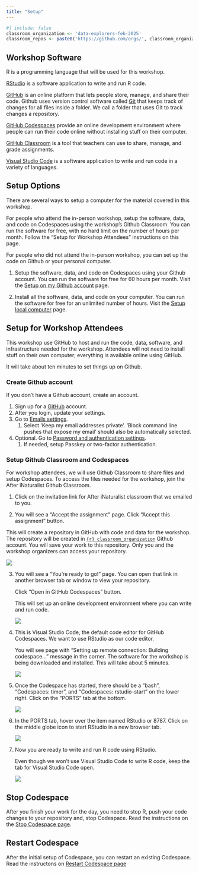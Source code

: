 ```yaml
---
title: "Setup"
---
```


```r
#| include: false
classroom_organization <- 'data-explorers-feb-2025'
classroom_repos <- paste0('https://github.com/orgs/', classroom_organization, '/repositories')
```

## Workshop Software

R is a programming language that will be used for this workshop.

[RStudio](https://posit.co/products/open-source/rstudio/) is a software application to write and run R code.

[GitHub](https://github.com) is an online platform that lets people store, manage, and share their code. Github uses version control software called [Git](https://git-scm.com/) that keeps track of changes for all files inside a folder. We call a folder that uses Git to track changes a repository.

[GitHub Codespaces](https://github.com/features/codespaces) provide an online development environment where people can run their code online without installing stuff on their computer.

[GitHub Classroom](https://classroom.github.com) is a tool that teachers can use to share, manage, and grade assignments.

[Visual Studio Code](https://code.visualstudio.com) is a software application to write and run code in a variety of languages.

## Setup Options

There are several ways to setup a computer for the material covered in this workshop.

For people who attend the in-person workshop, setup the software, data, and code on Codespaces using the workshop's Github Classroom. You can run the software for free, with no hard limit on the number of hours per month. Follow the "Setup for Workshop Attendees" instructions on this page.

For people who did not attend the in-person workshop, you can set up the code on Github or your personal computer.

1.  Setup the software, data, and code on Codespaces using your Github account. You can run the software for free for 60 hours per month. Visit the [Setup on my Github account](setup-my-account.qmd) page.

2.  Install all the software, data, and code on your computer. You can run the software for free for an unlimited number of hours. Visit the [Setup local computer](setup-local.qmd) page.

## Setup for Workshop Attendees

This workshop use GitHub to host and run the code, data, software, and infrastructure needed for the workshop. Attendees will not need to install stuff on their own computer; everything is available online using GitHub.

It will take about ten minutes to set things up on Github.

### Create Github account

If you don't have a Github account, create an account.

1.  Sign up for a [GitHub](https://github.com) account.
2.  After you login, update your settings.
3.  Go to [Emails settings](https://github.com/settings/emails).
    1.  Select 'Keep my email addresses private'. 'Block command line pushes that expose my email' should also be automatically selected.
4.  Optional. Go to [Password and authentication settings](https://github.com/settings/security).
    1.  If needed, setup Passkey or two-factor authentication.

### Setup Github Classroom and Codespaces

For workshop attendees, we will use Github Classroom to share files and setup Codespaces. To access the files needed for the workshop, join the After iNaturalist Github Classroom.

1.  Click on the invitation link for After iNaturalist classroom that we emailed to you.

2.  You will see a "Accept the assignment" page. Click "Accept this assignment" button.

This will create a repository in GitHub with code and data for the workshop. The repository will be created in [`{r} classroom_organization`](%60%7Br%7D%20classroom_repos%60) Github account. You will save your work to this repository. Only you and the workshop organizers can access your repository.

![](images/setup/accept-assignment.png)

3.  You will see a "You're ready to go!" page. You can open that link in another browser tab or window to view your repository.

    Click "Open in GitHub Codespaces" button.

    This will set up an online development environment where you can write and run code.

    ![](images/setup/open-codespace.png)

4.  This is Visual Studio Code, the default code editor for GitHub Codespaces. We want to use RStudio as our code editor.

    You will see page with "Setting up remote connection: Building codespace..." message in the corner. The software for the workshop is being downloaded and installed. This will take about 5 minutes.

    ![](images/setup/building-codespace.png)

5.  Once the Codespace has started, there should be a "bash", "Codespaces: timer", and "Codespaces: rstudio-start" on the lower right. Click on the "PORTS" tab at the bottom.

    ![](images/setup/finish-building.png)

6.  In the PORTS tab, hover over the item named RStudio or 8787. Click on the middle globe icon to start RStudio in a new browser tab.

    ![](images/setup/rstudio-port.png)

7.  Now you are ready to write and run R code using RStudio.

    Even though we won't use Visual Studio Code to write R code, keep the tab for Visual Studio Code open.

    ![](images/setup/rstudio.png)

## Stop Codespace

After you finish your work for the day, you need to stop R, push your code changes to your repository and, stop Codespace. Read the instructions on the [Stop Codespace page](stop-codespace.qmd).

## Restart Codespace

After the initial setup of Codespace, you can restart an existing Codespace. Read the instructons on [Restart Codespace page](restart-codespace-classroom.qmd)
